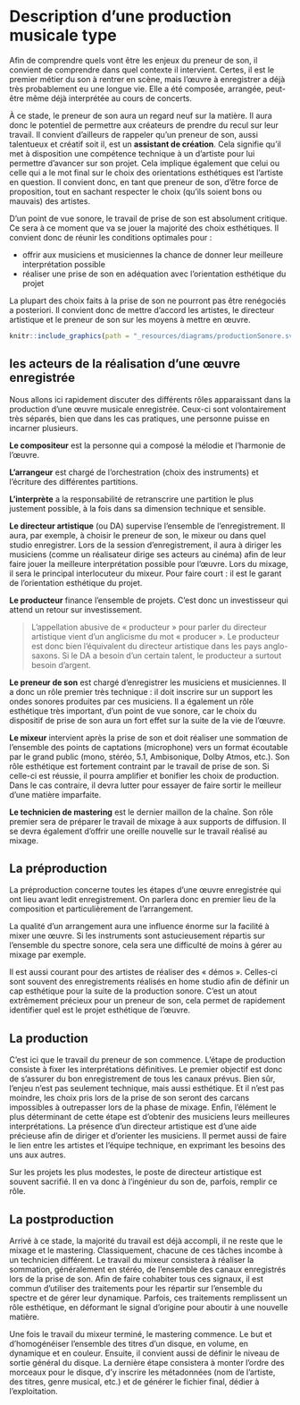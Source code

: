 
# Description d’une production musicale type

Afin de comprendre quels vont être les enjeux du preneur de son, il convient de comprendre dans quel contexte il intervient. Certes, il est le premier métier du son à rentrer en scène, mais l’œuvre à enregistrer a déjà très probablement eu une longue vie. Elle a été composée, arrangée, peut-être même déjà interprétée au cours de concerts.

À ce stade, le preneur de son aura un regard neuf sur la matière. Il aura donc le potentiel de permettre aux créateurs de prendre du recul sur leur travail. Il convient d’ailleurs de rappeler qu’un preneur de son, aussi talentueux et créatif soit il, est un **assistant de création**. Cela signifie qu’il met à disposition une compétence technique à un d’artiste pour lui permettre d’avancer sur son projet. Cela implique également que celui ou celle qui a le mot final sur le choix des orientations esthétiques est l’artiste en question. Il convient donc, en tant que preneur de son, d’être force de proposition, tout en sachant respecter le choix (qu’ils soient bons ou mauvais) des artistes.

D’un point de vue sonore, le travail de prise de son est absolument critique. Ce sera à ce moment que va se jouer la majorité des choix esthétiques. Il convient donc de réunir les conditions optimales pour :

+ offrir aux musiciens et musiciennes la chance de donner leur meilleure interprétation possible
+ réaliser une prise de son en adéquation avec l’orientation esthétique du projet

La plupart des choix faits à la prise de son ne pourront pas être renégociés a posteriori. Il convient donc de mettre d’accord les artistes, le directeur artistique et le preneur de son sur les moyens à mettre en œuvre.

```r
knitr::include_graphics(path = "_resources/diagrams/productionSonore.svg")
```

## les acteurs de la réalisation d’une œuvre enregistrée

Nous allons ici rapidement discuter des différents rôles apparaissant dans la production d’une œuvre musicale enregistrée. Ceux-ci sont volontairement très séparés, bien que dans les cas pratiques, une personne puisse en incarner plusieurs.

**Le compositeur** est la personne qui a composé la mélodie et l’harmonie de l’œuvre.

**L’arrangeur** est chargé de l’orchestration (choix des instruments) et l’écriture des différentes partitions.

**L’interprète** a la responsabilité de retranscrire une partition le plus justement possible, à la fois dans sa dimension technique et sensible.

**Le directeur artistique** (ou DA) supervise l’ensemble de l’enregistrement. Il aura, par exemple, à choisir le preneur de son, le mixeur ou dans quel studio enregistrer. Lors de la session d’enregistrement, il aura à diriger les musiciens (comme un réalisateur dirige ses acteurs au cinéma) afin de leur faire jouer la meilleure interprétation possible pour l’œuvre. Lors du mixage, il sera le principal interlocuteur du mixeur. Pour faire court : il est le garant de l’orientation esthétique du projet.

**Le producteur** finance l’ensemble de projets. C’est donc un investisseur qui attend un retour sur investissement.

> L’appellation abusive de « producteur » pour parler du directeur artistique vient d’un anglicisme du mot « producer ». Le producteur est donc bien l’équivalent du directeur artistique dans les pays anglo-saxons. Si le DA a besoin d’un certain talent, le producteur a surtout besoin d’argent.

**Le preneur de son** est chargé d’enregistrer les musiciens et musiciennes. Il a donc un rôle premier très technique : il doit inscrire sur un support les ondes sonores produites par ces musiciens. Il a également un rôle esthétique très important, d’un point de vue sonore, car le choix du dispositif de prise de son aura un fort effet sur la suite de la vie de l’œuvre.

**Le mixeur** intervient après la prise de son et doit réaliser une sommation de l’ensemble des points de captations (microphone) vers un format écoutable par le grand public (mono, stéréo, 5.1, Ambisonique, Dolby Atmos, etc.). Son rôle esthétique est fortement contraint par le travail de prise de son. Si celle-ci est réussie, il pourra amplifier et bonifier les choix de production. Dans le cas contraire, il devra lutter pour essayer de faire sortir le meilleur d’une matière imparfaite.

**Le technicien de mastering** est le dernier maillon de la chaîne. Son rôle premier sera de préparer le travail de mixage à aux supports de diffusion. Il se devra également d’offrir une oreille nouvelle sur le travail réalisé au mixage. 

## La préproduction

La préproduction concerne toutes les étapes d’une œuvre enregistrée qui ont lieu avant ledit enregistrement. On parlera donc en premier lieu de la composition et particulièrement de l’arrangement.

La qualité d’un arrangement aura une influence énorme sur la facilité à mixer une œuvre. Si les instruments sont astucieusement répartis sur l’ensemble du spectre sonore, cela sera une difficulté de moins à gérer au mixage par exemple.

Il est aussi courant pour des artistes de réaliser des « démos ». Celles-ci sont souvent des enregistrements réalisés en home studio afin de définir un cap esthétique pour la suite de la production sonore. C’est un atout extrêmement précieux pour un preneur de son, cela permet de rapidement identifier quel est le projet esthétique de l’œuvre.

## La production

C’est ici que le travail du preneur de son commence. L’étape de production consiste à fixer les interprétations définitives. Le premier objectif est donc de s’assurer du bon enregistrement de tous les canaux prévus. Bien sûr, l’enjeu n’est pas seulement technique, mais aussi esthétique. Et il n’est pas moindre, les choix pris lors de la prise de son seront des carcans impossibles à outrepasser lors de la phase de mixage. Enfin, l’élément le plus déterminant de cette étape est d’obtenir des musiciens leurs meilleures interprétations. La présence d’un directeur artistique est d’une aide précieuse afin de diriger et d’orienter les musiciens. Il permet aussi de faire le lien entre les artistes et l’équipe technique, en exprimant les besoins des uns aux autres.

Sur les projets les plus modestes, le poste de directeur artistique est souvent sacrifié. Il en va donc à l’ingénieur du son de, parfois, remplir ce rôle. 

## La postproduction

Arrivé à ce stade, la majorité du travail est déjà accompli, il ne reste que le mixage et le mastering. Classiquement, chacune de ces tâches incombe à un technicien différent. Le travail du mixeur consistera à réaliser la sommation, généralement en stéréo, de l’ensemble des canaux enregistrés lors de la prise de son. Afin de faire cohabiter tous ces signaux, il est commun d’utiliser des traitements pour les répartir sur l’ensemble du spectre et de gérer leur dynamique. Parfois, ces traitements remplissent un rôle esthétique, en déformant le signal d’origine pour aboutir à une nouvelle matière.

Une fois le travail du mixeur terminé, le mastering commence. Le but et d’homogénéiser l’ensemble des titres d’un disque, en volume, en dynamique et en couleur. Ensuite, il convient aussi de définir le niveau de sortie général du disque. La dernière étape consistera à monter l’ordre des morceaux pour le disque, d’y inscrire les métadonnées (nom de l’artiste, des titres, genre musical, etc.) et de générer le fichier final, dédier à l’exploitation.

<!--
# Les questions fréquentes lors de l’apprentissage de la prise de son

Après quelques années à dispenser cette formation consacrée à la prise de son, l’auteur à déjà eu l’occasion de rencontrer un certain nombre de fois les mêmes questions et interrogations. Une grande partie de celles-ci trouveront leur réponse dans le reste de ce livre, cependant, une certaine catégorie est plus difficile à intégrer. Celle-ci concerne le matériel lié à la prise de son.

Ces questions expriment souvent, de manière implicite, un certain désarroi par rapport à la quantité astronomique de produits disponible. Ce désarroi n’est que plus grand lorsque de violentes campagnes marketings s’en mêlent.

Ce livre n’a pas pour vocation à faire la promotion de constructeurs ou de fabriquants d’équipements audio. Ainsi, ces derniers ne seront pas évoqués, et cela pour deux raisons :
— la grande majorité du contenu internet traitant de l’audio parle de matériel audio.
— le matériel n’est **jamais** la raison d’un rendu sonore médiocre. De la même manière qu’en aéronotique, un accident découle toujours d’une erreur humaine, une prise de son ratée découle forcément des erreurs du preneur de son.


Il convient ici de clairement définir ses besoins. Dans tous les cas, il ne sera pas compté l’achat d’un ordinateur, car la plupart des personnes possèdent un ordinateur suffisamment puissant pour enregistrer plusieurs pistes audio simultanément.

**Premier critères : combien d’entrées ?**

Si votre objectif n’est pas d’enregistrer plusieurs instruments à la fois, deux entrées microphones peuvent suffir à 90 % des cas d’usages.

Si vous êtes batteur, alors huits entrées peuvent être appréciables.

Si vous désirez monter une régie de prise de son, afin d’enregistrer plusieurs musiciens à la fois, alors 16 entrées semblent être un minimum requis.

-->